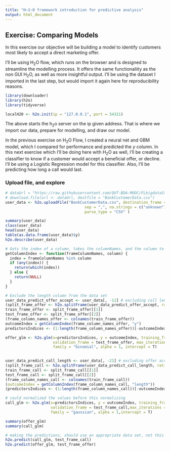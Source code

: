 ```yaml
---
title: "H~2~O framework introduction for predictive analysis"
output: html_document
---
```


## Exercise: Comparing Models
In this exercise our objective will be building a model to identify customers most likely to accept a direct marketing offer.  

I'll be using H~2~O flow, which runs on the browser and is designed to streamline the modelling process. It offers the same functionaliity as the non GUI H~2~O, as well as more insightful output. I'll be using the dataset I imported in the last step, but would import it again here for reproducibility reasons.  

```r
library(downloader)
library(h2o)
library(tidyverse)
```

```r
localH20 <- h2o.init(ip = "127.0.0.1", port = 54321)
```

The above starts the h~2~o server on the ip given address. That is where we import our data, prepare for modelling, and draw our model.  

In the previous exercise on H~2~O Flow, I created a neural net and GBM model, which I compared for performance and predicted the *y* column. In this next exercise which I'll be doing here with H~2~O as well, I'll be creating a classifier to know if a customer would accept a beneficial offer, or decline. I'll be using a Logistic Regression model for this classifier. Also, I'll be predicting how long a call would last.


### Upload file, and explore   

```r
# dataUrl = "https://raw.githubusercontent.com/QUT-BDA-MOOC/FLbigdataStats/master/bank_customer_data.csv"
# download.file(url <- dataUrl, destfile = "BankCustomerData.csv")
user_data <- h2o.uploadFile("BankCustomerData.csv", destination_frame = "", parse = T, header = T,
                                   sep = ",", na.strings = c("unknown"), progressBar = FALSE,
                                   parse_type = "CSV" )
```

``` r
summary(user_data)
class(user_data)
head(user_data)
table(as.data.frame(user_data)$y)
h2o.describe(user_data)

# Gets the index of a column, takes the columnNames, and the column to find the index.
getColumnIndex <- function(frameColumnNames, column) {
  index = frameColumnNames %in% column
  if (any(index)) {
    return(which(index))
  } else {
    return(NULL)
  }
}

# Exclude the length column from the data set
user_data_predict_offer_accept <- user_data[, -11] # excluding call length
(split_frame_offer <- h2o.splitFrame(user_data_predict_offer_accept, ratios = 0.75))
train_frame_offer <- split_frame_offer[[1]]
test_frame_offer <- split_frame_offer[[2]]
(frame_column_names_offer <- colnames(train_frame_offer))
outcomeIndex = getColumnIndex(frame_column_names_offer, "y")
predictorsIndices <- (1:length(frame_column_names_offer))[-outcomeIndex]

offer_glm <- h2o.glm(x=predictorsIndices, y = outcomeIndex, training_frame = train_frame_offer, 
                     validation_frame = test_frame_offer, max_iterations = 100, solver = "L_BFGS", 
                     family = "binomial", alpha = 1, intercept = T)
                      

user_data_predict_call_length <- user_data[, -21] # excluding offer accept
(split_frame_call <- h2o.splitFrame(user_data_predict_call_length, ratios = 0.75))
train_frame_call <- split_frame_call[[1]]
test_frame_call <- split_frame_call[[2]]
(frame_column_names_call <- colnames(train_frame_call))
(outcomeIndex = getColumnIndex(frame_column_names_call, "length"))
(predictorsIndices <- (1:length(frame_column_names_call))[-outcomeIndex])

# could normalized the values before this normalizing
call_glm <- h2o.glm(x=predictorsIndices, y = outcomeIndex, training_frame = train_frame_call, 
                    validation_frame = test_frame_call,max_iterations = 100, solver = "L_BFGS", 
                    family = "gaussian", alpha = 1,intercept = T)

summary(offer_glm)
summary(call_glm)

# making the predictions, should use an appropriate data set, not this ones used for validation in training
h2o.predict(call_glm, test_frame_call)
h2o.predict(offer_glm, test_frame_offer)

```

